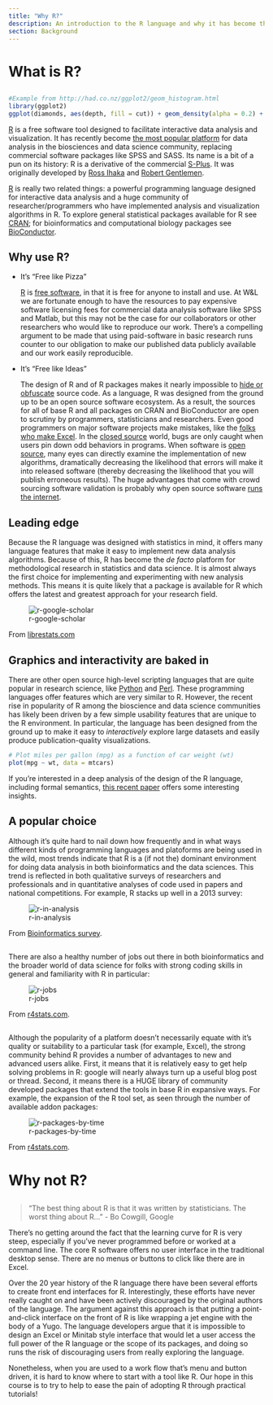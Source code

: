 ```yaml
---
title: "Why R?"
description: An introduction to the R language and why it has become the most popular platform for data analysis in both bioinformatics and data science.
section: Background
---
```


# What is R?

##

``` r
#Example from http://had.co.nz/ggplot2/geom_histogram.html
library(ggplot2)
ggplot(diamonds, aes(depth, fill = cut)) + geom_density(alpha = 0.2) + xlim(55, 70)
````

[R][] is a free software tool designed to facilitate interactive data analysis and visualization.  It has recently become [the most popular platform](http://r4stats.com/articles/popularity/) for data analysis in the biosciences and data science community, replacing commercial software packages like SPSS and SASS.  Its name is a bit of a pun on its history:  R is a derivative of the commercial [S-Plus](http://en.wikipedia.org/wiki/S-PLUS).  It was originally developed by [Ross Ihaka](http://en.wikipedia.org/wiki/Ross_Ihaka) and [Robert Gentlemen](http://en.wikipedia.org/wiki/Robert_Gentleman).

[R][] is really two related things: a powerful programming language designed for interactive data analysis and a huge community of researcher/programmers who have implemented analysis and visualization algorithms in R.  To explore general statistical packages available for R see [CRAN](http://cran.r-project.org/web/views/); for bioinformatics and computational biology packages see [BioConductor](http://www.bioconductor.org/).


## Why use R?

* It's "Free like Pizza"
  
    [R][] is [free software](http://www.r-project.org/Licenses/GPL-2), in that it is free for anyone to install and use.  At W&L we are fortunate enough to have the resources to pay expensive software licensing fees for commercial data analysis software like SPSS and Matlab, but this may not be the case for our collaborators or other researchers who would like to reproduce our work.  There's a compelling argument to be made that using paid-software in basic research runs counter to our obligation to make our published data publicly available and our work easily reproducible.

* It's "Free like Ideas"

    The design of R and of R packages makes it nearly impossible to [hide or obfuscate](http://en.wikipedia.org/wiki/Obfuscation) source code.  As a language, R was designed from the ground up to be an open source software ecosystem.  As a result, the sources for all of base R and all packages on CRAN and BioConductor are open to scrutiny by programmers, statisticians and researchers.  Even good programmers on major software projects make mistakes, like the [folks who make Excel](http://www.joelonsoftware.com/items/2007/09/26b.html).  In the [closed source](http://en.wikipedia.org/wiki/Proprietary_software) world, bugs are only caught when users pin down odd behaviors in programs.  When software is [open source](http://en.wikipedia.org/wiki/Open_source), many eyes can directly examine the implementation of new algorithms, dramatically decreasing the likelihood that errors will make it into released software (thereby decreasing the likelihood that you will publish erroneous results).  The huge advantages that come with crowd sourcing software validation is probably why open source software [runs the internet](http://en.wikipedia.org/wiki/Linux_adoption).

## Leading edge

Because the R language was designed with statistics in mind, it offers many language features that make it easy to implement new data analysis algorithms.  Because of this, R has become the *de facto* platform for methodological research in statistics and data science.  It is almost always the first choice for implementing and experimenting with new analysis methods.  This means it is quite likely that a package is available for R which offers the latest and greatest approach for your research field.

![r-google-scholar](img/marketshare.png)

From [librestats.com](http://librestats.com/2012/04/12/statistical-software-popularity-on-google-scholar/)

## Graphics and interactivity are baked in

There are other open source high-level scripting languages that are quite popular in research science, like [Python](http://www.python.org/) and [Perl](http://www.perl.org/).  These programming languages offer features which are very similar to R.  However, the recent rise in popularity of R among the bioscience and data science communities has likely been driven by a few simple usability features that are unique to the R environment.  In particular, the language has been designed from the ground up to make it easy to *interactively* explore large datasets and easily produce publication-quality visualizations.  

```r
# Plot miles per gallon (mpg) as a function of car weight (wt)
plot(mpg ~ wt, data = mtcars)
```

If you're interested in a deep analysis of the design of the R language, including formal semantics, [this recent paper](http://r.cs.purdue.edu/pub/ecoop12.pdf) offers some interesting insights.

## A popular choice

Although it's quite hard to nail down how frequently and in what ways different kinds of programming languages and platoforms are being used in the wild, most trends indicate that R is a (if not the) dominant environment for doing data analysis in both bioinformatics and the data sciences.  This trend is reflected in both qualitative surveys of researchers and professionals and in quantitative analyses of code used in papers and national competitions.  For example, R stacks up well in a 2013 survey:

![r-in-analysis](img/r-in-analysis.JPG)

From [Bioinformatics survey](http://bioinfsurvey.org/analysis/programming_languages).

##

There are also a healthy number of jobs out there in both bioinformatics and the broader world of data science for folks with strong coding skills in general and familiarity with R in particular:

![r-jobs](img/fig_1b_rvspss_2014-2-22.png)

From [r4stats.com](http://r4stats.com/articles/popularity/).

##

Although the popularity of a platform doesn't necessarily equate with it's quality or suitability to a particular task (for example, Excel), the strong community behind R provides a number of advantages to new and advanced users alike.  First, it means that it is relatively easy to get help solving problems in R:  google will nearly always turn up a useful blog post or thread.  Second, it means there is a HUGE library of community developed packages that extend the tools in base R in expansive ways.  For example, the expansion of the R tool set, as seen through the number of available addon packages:

![r-packages-by-time](img/r-packages.JPG)

From [r4stats.com](http://r4stats.com/articles/popularity/).

# Why not R?

##

> "The best thing about R is that it was written by statisticians. 
 The worst thing about R..."
- Bo Cowgill, Google 

There's no getting around the fact that the learning curve for R is very steep, especially if you've never programmed before or worked at a command line.  The core R software offers no user interface in the traditional desktop sense. There are no menus or buttons to click like there are in Excel.

Over the 20 year history of the R language there have been several efforts to create front end interfaces for R.  Interestingly, these efforts have never really caught on and have been actively discouraged by the original authors of the language.  The argument against this approach is that putting a point-and-click interface on the front of R is like wrapping a jet engine with the body of a Yugo.  The language developers argue that it is impossible to design an Excel or Minitab style interface that would let a user access the full power of the R language or the scope of its packages, and doing so runs the risk of discouraging users from really exploring the language.

Nonetheless, when you are used to a work flow that's menu and button driven, it is hard to know where to start with a tool like R.  Our hope in this course is to try to help to ease the pain of adopting R through practical tutorials!

[R]:  http://www.r-project.org/   "R Project homepage"
[interpreter]:  http://en.wikipedia.org/wiki/Interpreter_(computing)
